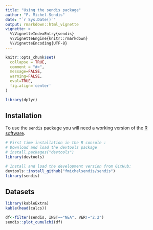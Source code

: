 ```yaml
---
title: "Using the sendis package"
author: "F. Michel-Sendis"
date: "`r Sys.Date()`"
output: rmarkdown::html_vignette 
vignette: >
  %\VignetteIndexEntry{sendis}
  %\VignetteEngine{knitr::rmarkdown}
  %\VignetteEncoding{UTF-8}
---
```


```r
knitr::opts_chunk$set(
  collapse = TRUE,
  comment = "#>", 
  message=FALSE, 
  warning=FALSE, 
  eval=TRUE,
  fig.align='center'
)

library(dplyr)

```
 
## Installation 

To use the `sendis` package you will need a working version of the [R software](https://www.r-project.org/). 

```r
# First time installation in the R console : 
# Download and load the devtools package
# install.packages("devtools")
library(devtools)

# Install and load the development version from GitHub:
devtools::install_github("fmichelsendis/sendis")
library(sendis)
```

## Datasets

```r
library(kableExtra)
kable(head(calcs))
```
 


```r
df<-filter(sendis, INST=="NEA", VER!="2.2")
sendis::plot_cumulchi(df)
```
 

